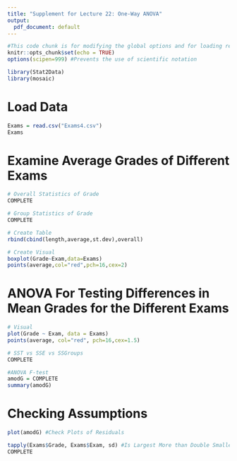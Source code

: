 ```yaml
---
title: "Supplement for Lecture 22: One-Way ANOVA"
output:
  pdf_document: default
---
```


```r
#This code chunk is for modifying the global options and for loading required R packages
knitr::opts_chunk$set(echo = TRUE)
options(scipen=999) #Prevents the use of scientific notation

library(Stat2Data)
library(mosaic)

```

# Load Data 

```r
Exams = read.csv("Exams4.csv")
Exams
```

# Examine Average Grades of Different Exams

```r
# Overall Statistics of Grade
COMPLETE

# Group Statistics of Grade
COMPLETE

# Create Table
rbind(cbind(length,average,st.dev),overall)

# Create Visual
boxplot(Grade~Exam,data=Exams)
points(average,col="red",pch=16,cex=2)
```

# ANOVA For Testing Differences in Mean Grades for the Different Exams

```r
# Visual
plot(Grade ~ Exam, data = Exams)
points(average, col="red", pch=16,cex=1.5)

# SST vs SSE vs SSGroups
COMPLETE

#ANOVA F-test
amodG = COMPLETE
summary(amodG)
```

# Checking Assumptions

```r
plot(amodG) #Check Plots of Residuals

tapply(Exams$Grade, Exams$Exam, sd) #Is Largest More than Double Smallest
COMPLETE
```

